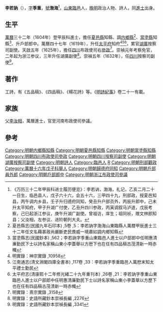 {{明清人物信息框
| 姓名 = 李若訥
| 原名 =
| 圖片名稱= 
| 圖片大小 =
| 圖片說明 = 
| 最高職務 = 四川按察司副使
| 國家 = 大明 
| 爵位 =
| 籍貫 = [[山東|山東]][[濟南府|濟南府]][[臨邑縣|臨邑縣]]
| 族裔 = 
| 旗籍 = 
| 字號 = 字季重，號渤海
| 諡號 =
| 出生日期 = 生年不詳
| 出生地點 = 
| 逝世日期 = 卒年不詳
| 逝世地點 = 
| 墓葬 =
| 配偶 = 
| 親屬 = 父 [[李汝相|李汝相]]
| 出身 =
* 萬曆十六年戊子科舉人
* 萬曆三十二年甲辰科同進士出身
| 經歷 =
| 著作 =  
}}

'''李若訥'''（{{bd|？||？|catIdx=L李}}），[[表字|字]]'''季重'''，[[號|號]]'''渤海'''<ref>《万历三十二年甲辰科进士履历便览》：李若讷，渤海，礼记，乙亥二月二十一日生，临邑县人，戊子六十六，会五十六，三甲四十九，刑部政，授夏邑知县，丙午调内乡县，壬子升归德府同知，癸丑升户部员外，丙辰升郎中，己未升太平知府，甲子升湖广付使，乙丑升四川参政，丙寅调叙马泸道，戊辰考察，己巳起浙江参议，庚午升湖广副使。曾祖访，庠生；祖同祯，赠文林郎知县；父汝相，左参议、进阶朝列大夫。</ref>，[[山東|山東]][[臨邑|臨邑]]人，[[晚明|晚明]]政治人物、詩人，同[[進士|進士]]出身。

== 生平 ==
[[萬曆|萬曆]]三十二年（1604年）登甲辰科進士，擔任[[夏邑縣|夏邑縣]]知縣、調[[内鄉縣|内鄉縣]]<ref>夏邑縣志(民國九年石印本) ,5卷 ,5：李若訥字渤海山東臨縣人萬暦甲辰進士三十二年任文名藉甚政尚嚴斷吏民畏威一境肅如調内鄉知縣</ref>、[[當塗縣|當塗縣]]知縣<ref>當塗縣志(民國鈔本) ,562；李若訥字季重山東臨邑人進士以户部郎中任明惠清亷勤民下士以詩名家稱山東小李蓋舉以方厯下也在任有四品稿古茂清新一時赤幟</ref>、升戶部郎中。萬曆四十七年（1619年），升任[[太平府|太平府]]知府<ref>明實錄：神宗實錄 ,10958</ref><ref>江南通志(清文淵閣四庫全書本) ,117卷 ,33：李若訥字季重臨邑人萬厯末知太平禮士勤民</ref><ref>太平府志(清康熙十二年修光緒二十九年重刊本) ,26卷 ,21：李若訥字季重山東臨邑人進士以户部郎中任明惠清廉勤民下士以詩名家稱山東小李蓋舉以方歷下也在任有四品稿古茂清新一時赤幟</ref>，累官[[湖廣|湖廣]]按察司副使。天啟五年（1625年），擔任[[四川|四川]]布政使司右[[參政|參政]]<ref>明實錄：熹宗實錄 ,3158</ref>。崇禎元年考察免官，二年起为浙江参议，三年升任湖廣副使<ref>明實錄：史語所藏鈔本崇禎長編 ,2276</ref>。崇禎五年（1632年），任[[四川|四川]]按察司副使<ref>明實錄：史語所藏鈔本崇禎長編 ,3341</ref>。

==著作==
工詩，有《五品稿》、《四品稿》、《楊花詩》等。《[[明詩紀事|明詩紀事]]》卷二十一有載。

==家族==
父[[李汝相|李汝相]]，萬曆進士，官至河南布政使司參議。

==參考==
{{reflist|2}}

{{start box}}
{{s-off}}
{{s-before|[[胡爾慥|胡爾慥]]}}
{{s-title|明朝太平府知府|1619年－1623年}}
{{s-after|[[劉士鰲|劉士鰲]]}}
{{end box}}

{{萬曆三十二年甲辰科殿試金榜}}
{{DEFAULTSORT:Li李}}
[[Category:明朝内鄉縣知縣|Category:明朝内鄉縣知縣]]
[[Category:明朝夏邑縣知縣|Category:明朝夏邑縣知縣]]
[[Category:明朝當塗縣知縣|Category:明朝當塗縣知縣]]
[[Category:明朝四川布政使司參政|Category:明朝四川布政使司參政]]
[[Category:明朝四川按察司副使|Category:明朝四川按察司副使]]
[[Category:明朝湖廣按察司副使|Category:明朝湖廣按察司副使]]
[[Category:明朝詩人|Category:明朝詩人]]
[[Category:臨邑人|Category:臨邑人]]
[[Category:李姓|R]]
[[Category:明朝刑部觀政|Category:明朝刑部觀政]]
[[Category:萬曆十六年戊子科舉人|Category:萬曆十六年戊子科舉人]]
[[Category:明朝歸德府同知|Category:明朝歸德府同知]]
[[Category:明朝戶部員外郎|Category:明朝戶部員外郎]]
[[Category:明朝戶部郎中|Category:明朝戶部郎中]]
[[Category:明朝浙江布政使司參議|Category:明朝浙江布政使司參議]]